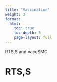```yaml
---
title: "Vaccination"
weight: 3
format: 
  html:
    toc: true
    toc-depth: 5
    page-layout: full
---
```


RTS,S and vaccSMC

# RTS,S
